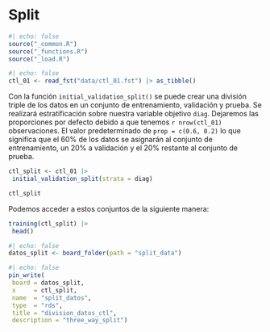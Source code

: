 
# Split {#sec-split}

```{r}
#| echo: false
source("_common.R")
source("_functions.R")
source("_load.R")
```

```{r}
#| echo: false
ctl_01 <- read_fst("data/ctl_01.fst") |> as_tibble()
```

Con la función `initial_validation_split()` se puede crear una división triple
de los datos en un conjunto de entrenamiento, validación y prueba. Se realizará
estratificación sobre nuestra variable objetivo `diag`. Dejaremos las
proporciones por defecto debido a que tenemos `r nrow(ctl_01)` observaciones.
El valor predeterminado de `prop = c(0.6, 0.2)` lo que significa que el 60% de
los datos se asignarán al conjunto de entrenamiento, un 20% a validación y el
20% restante al conjunto de prueba.

```{r}
ctl_split <- ctl_01 |> 
 initial_validation_split(strata = diag)
```

```{r}
ctl_split
```

Podemos acceder a estos conjuntos de la siguiente manera:

```{r}
training(ctl_split) |> 
 head()
```

```{r}
#| echo: false
datos_split <- board_folder(path = "split_data")
```

```{r}
#| echo: false
pin_write(
 board = datos_split,
 x     = ctl_split,
 name  = "split_datos",
 type  = "rds",
 title = "division_datos_ctl",
 description = "three_way_split")
```

